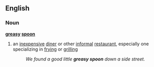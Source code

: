 ==English==
===Noun===
'''[[greasy]] [[spoon]]'''
{{wikipedia}}
#{{idiom}} an [[inexpensive]] [[diner]] or other [[informal]] [[restaurant]], especially one specializing in [[fry]]ing or [[grill]]ing
#:''We found a good little '''greasy spoon''' down a side street.''